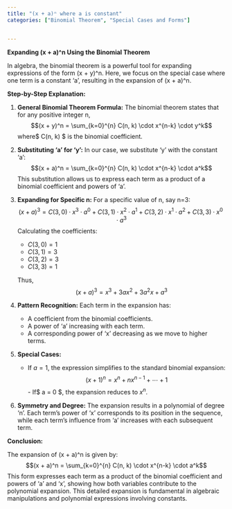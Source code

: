 ```yaml
---
title: "(x + a)ⁿ where a is constant"
categories: ["Binomial Theorem", "Special Cases and Forms"]


---
```




**Expanding (x + a)^n Using the Binomial Theorem**

In algebra, the binomial theorem is a powerful tool for expanding expressions of the form (x + y)^n. Here, we focus on the special case where one term is a constant 'a', resulting in the expansion of (x + a)^n.

**Step-by-Step Explanation:**

1. **General Binomial Theorem Formula:**
   The binomial theorem states that for any positive integer n,
   $$(x + y)^n = \sum_{k=0}^{n} C(n, k) \cdot x^{n-k} \cdot y^k$$where$ C(n, k) $ is the binomial coefficient.

2. **Substituting 'a' for 'y':**
   In our case, we substitute 'y' with the constant 'a':
   $$(x + a)^n = \sum_{k=0}^{n} C(n, k) \cdot x^{n-k} \cdot a^k$$
   This substitution allows us to express each term as a product of a binomial coefficient and powers of 'a'.

3. **Expanding for Specific n:**
   For a specific value of n, say n=3:
   $$(x + a)^3 = C(3,0) \cdot x^3 \cdot a^0 + C(3,1) \cdot x^2 \cdot a^1 + C(3,2) \cdot x^1 \cdot a^2 + C(3,3) \cdot x^0 \cdot a^3$$
   Calculating the coefficients:
   - $C(3,0) = 1$
   - $C(3,1) = 3$
   - $C(3,2) = 3$
   - $C(3,3) = 1$

   Thus,
   $$(x + a)^3 = x^3 + 3a x^2 + 3a^2 x + a^3$$

4. **Pattern Recognition:**
   Each term in the expansion has:
   - A coefficient from the binomial coefficients.
   - A power of 'a' increasing with each term.
   - A corresponding power of 'x' decreasing as we move to higher terms.

5. **Special Cases:**
   - If $a = 1$, the expression simplifies to the standard binomial expansion:
     $$(x + 1)^n = x^n + n x^{n-1} + \cdots + 1$$- If$ a = 0 $, the expansion reduces to $x^n$.

6. **Symmetry and Degree:**
   The expansion results in a polynomial of degree 'n'. Each term's power of 'x' corresponds to its position in the sequence, while each term's influence from 'a' increases with each subsequent term.

**Conclusion:**

The expansion of (x + a)^n is given by:
$$(x + a)^n = \sum_{k=0}^{n} C(n, k) \cdot x^{n-k} \cdot a^k$$
This form expresses each term as a product of the binomial coefficient and powers of 'a' and 'x', showing how both variables contribute to the polynomial expansion. This detailed expansion is fundamental in algebraic manipulations and polynomial expressions involving constants.
